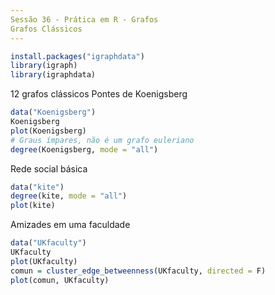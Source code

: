 ```yaml
---
Sessão 36 - Prática em R - Grafos
Grafos Clássicos
---
```


```r
install.packages("igraphdata")
library(igraph)
library(igraphdata)
```

12 grafos clássicos
Pontes de Koenigsberg
```r
data("Koenigsberg")
Koenigsberg
plot(Koenigsberg)
# Graus ímpares, não é um grafo euleriano
degree(Koenigsberg, mode = "all")
```

Rede social básica
```r
data("kite")
degree(kite, mode = "all")
plot(kite)
```

Amizades em uma faculdade
```r
data("UKfaculty")
UKfaculty
plot(UKfaculty)
comun = cluster_edge_betweenness(UKfaculty, directed = F)
plot(comun, UKfaculty)
```

